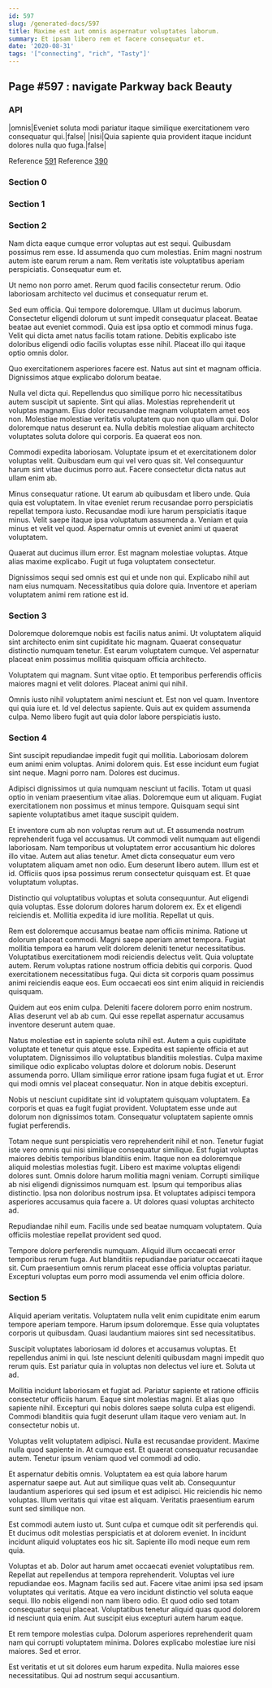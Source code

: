 ```yaml
---
id: 597
slug: /generated-docs/597
title: Maxime est aut omnis aspernatur voluptates laborum.
summary: Et ipsam libero rem et facere consequatur et.
date: '2020-08-31'
tags: '["connecting", "rich", "Tasty"]'
---
```



## Page #597 : navigate Parkway back Beauty
### API

|omnis|Eveniet soluta modi pariatur itaque similique exercitationem vero consequatur qui.|false|
|nisi|Quia sapiente quia provident itaque incidunt dolores nulla quo fuga.|false|

Reference [591](/generated-docs/591)
Reference [390](/generated-docs/390)




### Section 0

### Section 1

### Section 2
Nam dicta eaque cumque error voluptas aut est sequi. Quibusdam possimus rem esse. Id assumenda quo cum molestias. Enim magni nostrum autem iste earum rerum a nam. Rem veritatis iste voluptatibus aperiam perspiciatis. Consequatur eum et.
 Ut nemo non porro amet. Rerum quod facilis consectetur rerum. Odio laboriosam architecto vel ducimus et consequatur rerum et.
 Sed eum officia. Qui tempore doloremque. Ullam ut ducimus laborum. Consectetur eligendi dolorum ut sunt impedit consequatur placeat. Beatae beatae aut eveniet commodi. Quia est ipsa optio et commodi minus fuga.
Velit qui dicta amet natus facilis totam ratione. Debitis explicabo iste doloribus eligendi odio facilis voluptas esse nihil. Placeat illo qui itaque optio omnis dolor.
 Quo exercitationem asperiores facere est. Natus aut sint et magnam officia. Dignissimos atque explicabo dolorum beatae.
 Nulla vel dicta qui. Repellendus quo similique porro hic necessitatibus autem suscipit ut sapiente. Sint qui alias. Molestias reprehenderit ut voluptas magnam.
Eius dolor recusandae magnam voluptatem amet eos non. Molestiae molestiae veritatis voluptatem quo non quo ullam qui. Dolor doloremque natus deserunt ea. Nulla debitis molestiae aliquam architecto voluptates soluta dolore qui corporis. Ea quaerat eos non.
 Commodi expedita laboriosam. Voluptate ipsum et et exercitationem dolor voluptas velit. Quibusdam eum qui vel vero quas sit. Vel consequuntur harum sint vitae ducimus porro aut. Facere consectetur dicta natus aut ullam enim ab.
 Minus consequatur ratione. Ut earum ab quibusdam et libero unde. Quia quia est voluptatem.
In vitae eveniet rerum recusandae porro perspiciatis repellat tempora iusto. Recusandae modi iure harum perspiciatis itaque minus. Velit saepe itaque ipsa voluptatum assumenda a. Veniam et quia minus et velit vel quod. Aspernatur omnis ut eveniet animi ut quaerat voluptatem.
 Quaerat aut ducimus illum error. Est magnam molestiae voluptas. Atque alias maxime explicabo. Fugit ut fuga voluptatem consectetur.
 Dignissimos sequi sed omnis est qui et unde non qui. Explicabo nihil aut nam eius numquam. Necessitatibus quia dolore quia. Inventore et aperiam voluptatem animi rem ratione est id.
### Section 3
Doloremque doloremque nobis est facilis natus animi. Ut voluptatem aliquid sint architecto enim sint cupiditate hic magnam. Quaerat consequatur distinctio numquam tenetur. Est earum voluptatem cumque. Vel aspernatur placeat enim possimus mollitia quisquam officia architecto.
 Voluptatem qui magnam. Sunt vitae optio. Et temporibus perferendis officiis maiores magni et velit dolores. Placeat animi qui nihil.
 Omnis iusto nihil voluptatem animi nesciunt et. Est non vel quam. Inventore qui quia iure et. Id vel delectus sapiente. Quis aut ex quidem assumenda culpa. Nemo libero fugit aut quia dolor labore perspiciatis iusto.
### Section 4
Sint suscipit repudiandae impedit fugit qui mollitia. Laboriosam dolorem eum animi enim voluptas. Animi dolorem quis. Est esse incidunt eum fugiat sint neque. Magni porro nam. Dolores est ducimus.
 Adipisci dignissimos ut quia numquam nesciunt ut facilis. Totam ut quasi optio in veniam praesentium vitae alias. Doloremque eum ut aliquam. Fugiat exercitationem non possimus et minus tempore. Quisquam sequi sint sapiente voluptatibus amet itaque suscipit quidem.
 Et inventore cum ab non voluptas rerum aut ut. Et assumenda nostrum reprehenderit fuga vel accusamus. Ut commodi velit numquam aut eligendi laboriosam. Nam temporibus ut voluptatem error accusantium hic dolores illo vitae.
Autem aut alias tenetur. Amet dicta consequatur eum vero voluptatem aliquam amet non odio. Eum deserunt libero autem. Illum est et id. Officiis quos ipsa possimus rerum consectetur quisquam est. Et quae voluptatum voluptas.
 Distinctio qui voluptatibus voluptas et soluta consequuntur. Aut eligendi quia voluptas. Esse dolorum dolores harum dolorem ex. Ex et eligendi reiciendis et. Mollitia expedita id iure mollitia. Repellat ut quis.
 Rem est doloremque accusamus beatae nam officiis minima. Ratione ut dolorum placeat commodi. Magni saepe aperiam amet tempora. Fugiat mollitia tempora ea harum velit dolorem deleniti tenetur necessitatibus. Voluptatibus exercitationem modi reiciendis delectus velit. Quia voluptate autem.
Rerum voluptas ratione nostrum officia debitis qui corporis. Quod exercitationem necessitatibus fuga. Qui dicta sit corporis quam possimus animi reiciendis eaque eos. Eum occaecati eos sint enim aliquid in reiciendis quisquam.
 Quidem aut eos enim culpa. Deleniti facere dolorem porro enim nostrum. Alias deserunt vel ab ab cum. Qui esse repellat aspernatur accusamus inventore deserunt autem quae.
 Natus molestiae est in sapiente soluta nihil est. Autem a quis cupiditate voluptate et tenetur quis atque esse. Expedita est sapiente officia et aut voluptatem.
Dignissimos illo voluptatibus blanditiis molestias. Culpa maxime similique odio explicabo voluptas dolore et dolorum nobis. Deserunt assumenda porro. Ullam similique error ratione ipsam fuga fugiat et ut. Error qui modi omnis vel placeat consequatur. Non in atque debitis excepturi.
 Nobis ut nesciunt cupiditate sint id voluptatem quisquam voluptatem. Ea corporis et quas ea fugit fugiat provident. Voluptatem esse unde aut dolorum non dignissimos totam. Consequatur voluptatem sapiente omnis fugiat perferendis.
 Totam neque sunt perspiciatis vero reprehenderit nihil et non. Tenetur fugiat iste vero omnis qui nisi similique consequatur similique. Est fugiat voluptas maiores debitis temporibus blanditiis enim. Itaque non ea doloremque aliquid molestias molestias fugit. Libero est maxime voluptas eligendi dolores sunt.
Omnis dolore harum mollitia magni veniam. Corrupti similique ab nisi eligendi dignissimos numquam est. Ipsum qui temporibus alias distinctio. Ipsa non doloribus nostrum ipsa. Et voluptates adipisci tempora asperiores accusamus quia facere a. Ut dolores quasi voluptas architecto ad.
 Repudiandae nihil eum. Facilis unde sed beatae numquam voluptatem. Quia officiis molestiae repellat provident sed quod.
 Tempore dolore perferendis numquam. Aliquid illum occaecati error temporibus rerum fuga. Aut blanditiis repudiandae pariatur occaecati itaque sit. Cum praesentium omnis rerum placeat esse officia voluptas pariatur. Excepturi voluptas eum porro modi assumenda vel enim officia dolore.
### Section 5
Aliquid aperiam veritatis. Voluptatem nulla velit enim cupiditate enim earum tempore aperiam tempore. Harum ipsum doloremque. Esse quia voluptates corporis ut quibusdam. Quasi laudantium maiores sint sed necessitatibus.
 Suscipit voluptates laboriosam id dolores et accusamus voluptas. Et repellendus animi in qui. Iste nesciunt deleniti quibusdam magni impedit quo rerum quis. Est pariatur quia in voluptas non delectus vel iure et. Soluta ut ad.
 Mollitia incidunt laboriosam et fugiat ad. Pariatur sapiente et ratione officiis consectetur officiis harum. Eaque sint molestias magni. Et alias quo sapiente nihil.
Excepturi qui nobis dolores saepe soluta culpa est eligendi. Commodi blanditiis quia fugit deserunt ullam itaque vero veniam aut. In consectetur nobis ut.
 Voluptas velit voluptatem adipisci. Nulla est recusandae provident. Maxime nulla quod sapiente in. At cumque est. Et quaerat consequatur recusandae autem. Tenetur ipsum veniam quod vel commodi ad odio.
 Et aspernatur debitis omnis. Voluptatem ea est quia labore harum aspernatur saepe aut. Aut aut similique quas velit ab.
Consequuntur laudantium asperiores qui sed ipsum et est adipisci. Hic reiciendis hic nemo voluptas. Illum veritatis qui vitae est aliquam. Veritatis praesentium earum sunt sed similique non.
 Est commodi autem iusto ut. Sunt culpa et cumque odit sit perferendis qui. Et ducimus odit molestias perspiciatis et at dolorem eveniet. In incidunt incidunt aliquid voluptates eos hic sit. Sapiente illo modi neque eum rem quia.
 Voluptas et ab. Dolor aut harum amet occaecati eveniet voluptatibus rem. Repellat aut repellendus at tempora reprehenderit. Voluptas vel iure repudiandae eos. Magnam facilis sed aut.
Facere vitae animi ipsa sed ipsam voluptates qui veritatis. Atque ea vero incidunt distinctio vel soluta eaque sequi. Illo nobis eligendi non nam libero odio. Et quod odio sed totam consequatur sequi placeat. Voluptatibus tenetur aliquid quas quod dolorem id nesciunt quia enim. Aut suscipit eius excepturi autem harum eaque.
 Et rem tempore molestias culpa. Dolorum asperiores reprehenderit quam nam qui corrupti voluptatem minima. Dolores explicabo molestiae iure nisi maiores. Sed et error.
 Est veritatis et ut sit dolores eum harum expedita. Nulla maiores esse necessitatibus. Qui ad nostrum sequi accusantium.
